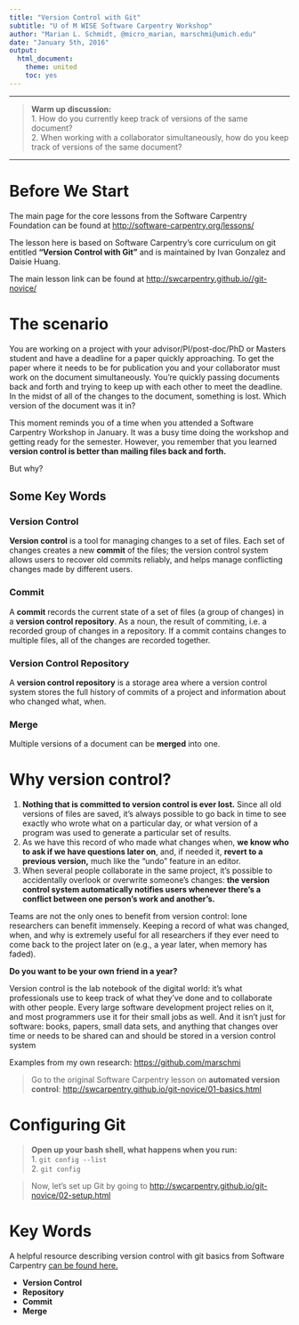```yaml
---
title: "Version Control with Git"
subtitle: "U of M WISE Software Carpentry Workshop"
author: "Marian L. Schmidt, @micro_marian, marschmi@umich.edu"
date: "January 5th, 2016"
output:
  html_document:
    theme: united
    toc: yes
---
```


***
> **Warm up discussion:**  
> 1. How do you currently keep track of versions of the same document?  
> 2. When working with a collaborator simultaneously, how do you keep track of versions of the same document?

***

# Before We Start 
The main page for the core lessons from the Software Carpentry Foundation can be found at <a href="http://software-carpentry.org/lessons/" target="_blank">http://software-carpentry.org/lessons/</a>  

The lesson here is based on Software Carpentry's core curriculum on git entitled **"Version Control with Git"** and is maintained by Ivan Gonzalez and Daisie Huang.  

The main lesson link can be found at <a href="http://swcarpentry.github.io//git-novice/" target="_blank">http://swcarpentry.github.io//git-novice/</a>   
  
  
# The scenario  
You are working on a project with your advisor/PI/post-doc/PhD or Masters student and have a deadline for a paper quickly approaching.  To get the paper where it needs to be for publication you and your collaborator must work on the document simultaneously. You're quickly passing documents back and forth and trying to keep up with each other to meet the deadline.  In the midst of all of the changes to the document, something is lost.  Which version of the document was it in?  
  
This moment reminds you of a time when you attended a Software Carpentry Workshop in January.  It was a busy time doing the workshop and getting ready for the semester.  However, you remember that you learned **version control is better than mailing files back and forth.**

But why?
  
## Some Key Words
  
### Version Control

**Version control** is a tool for managing changes to a set of files. Each set of changes creates a new **commit** of the files; the version control system allows users to recover old commits reliably, and helps manage conflicting changes made by different users.

### Commit

A **commit** records the current state of a set of files (a group of changes) in a **version control repository**. As a noun, the result of commiting, i.e. a recorded group of changes in a repository. If a commit contains changes to multiple files, all of the changes are recorded together.
 

### Version Control Repository

A **version control repository** is a storage area where a version control system stores the full history of commits of a project and information about who changed what, when.  

### Merge  

Multiple versions of a document can be **merged** into one.  


# Why version control?

1. **Nothing that is committed to version control is ever lost.** Since all old versions of files are saved, it’s always possible to go back in time to see exactly who wrote what on a particular day, or what version of a program was used to generate a particular set of results.  
2. As we have this record of who made what changes when, **we know who to ask if we have questions later on**, and, if needed it, **revert to a previous version,** much like the “undo” feature in an editor.  
3. When several people collaborate in the same project, it’s possible to accidentally overlook or overwrite someone’s changes: **the version control system automatically notifies users whenever there’s a conflict between one person’s work and another’s.**

Teams are not the only ones to benefit from version control: lone researchers can benefit immensely. Keeping a record of what was changed, when, and why is extremely useful for all researchers if they ever need to come back to the project later on (e.g., a year later, when memory has faded).  

**Do you want to be your own friend in a year?**

Version control is the lab notebook of the digital world: it’s what professionals use to keep track of what they’ve done and to collaborate with other people. Every large software development project relies on it, and most programmers use it for their small jobs as well. And it isn’t just for software: books, papers, small data sets, and anything that changes over time or needs to be shared can and should be stored in a version control system


Examples from my own research: <a href="https://github.com/marschmi" target="_blank">https://github.com/marschmi</a>   
 

> Go to the original Software Carpentry lesson on **automated version control**: <a href="http://swcarpentry.github.io/git-novice/01-basics.html" target="_blank">http://swcarpentry.github.io/git-novice/01-basics.html</a>  



# Configuring Git  


> **Open up your bash shell, what happens when you run:**  
> 1. `git config --list`  
> 2. `git config`


> Now, let's set up Git by going to <a href="http://swcarpentry.github.io/git-novice/02-setup.html" target="_blank">http://swcarpentry.github.io/git-novice/02-setup.html</a>








# Key Words
A helpful resource describing version control with git basics from Software Carpentry <a href="http://swcarpentry.github.io//git-novice/reference.html#version-control" target="_blank">can be found here.</a>  

- **Version Control**  
- **Repository**  
- **Commit**  
- **Merge**











